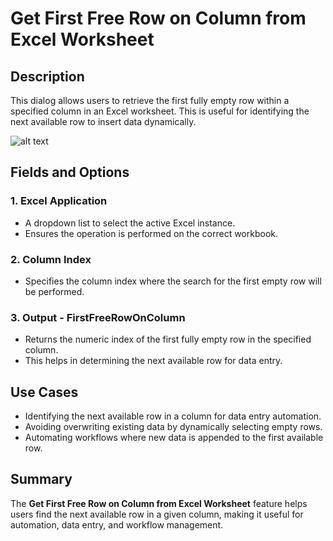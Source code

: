 # Get First Free Row on Column from Excel Worksheet

## Description  
This dialog allows users to retrieve the first fully empty row within a specified column in an Excel worksheet. This is useful for identifying the next available row to insert data dynamically.

![alt text](../../../assets/excel/get-first-free-row-on-column-from-excel-worksheet.png)

## Fields and Options  

### 1. Excel Application
- A dropdown list to select the active Excel instance.  
- Ensures the operation is performed on the correct workbook.  

### 2. Column Index
- Specifies the column index where the search for the first empty row will be performed.  

### 3. **Output - FirstFreeRowOnColumn** 
- Returns the numeric index of the first fully empty row in the specified column.  
- This helps in determining the next available row for data entry.  

## Use Cases  
- Identifying the next available row in a column for data entry automation.  
- Avoiding overwriting existing data by dynamically selecting empty rows.  
- Automating workflows where new data is appended to the first available row.  

## Summary  
The **Get First Free Row on Column from Excel Worksheet** feature helps users find the next available row in a given column, making it useful for automation, data entry, and workflow management.  